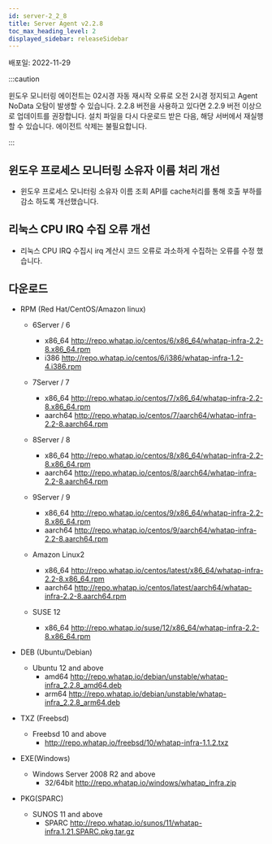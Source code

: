 ```yaml
---
id: server-2_2_8
title: Server Agent v2.2.8
toc_max_heading_level: 2
displayed_sidebar: releaseSidebar
---
```


배포일: 2022-11-29

:::caution

윈도우 모니터링 에이전트는 02시경 자동 재시작 오류로 오전 2시경 정지되고 Agent NoData 오탐이 발생할 수 있습니다. 2.2.8 버전을 사용하고 있다면 2.2.9 버전 이상으로 업데이트를 권장합니다. 설치 파일을 다시 다운로드 받은 다음, 해당 서버에서 재실행할 수 있습니다. 에이전트 삭제는 불필요합니다.

:::

## 윈도우 프로세스 모니터링 소유자 이름 처리 개선

* 윈도우 프로세스 모니터링 소유자 이름 조회 API를 cache처리를 통해 호출 부하를 감소 하도록 개선했습니다.

## 리눅스 CPU IRQ 수집 오류 개선

* 리눅스 CPU IRQ 수집시 irq 계산시 코드 오류로 과소하게 수집하는 오류를 수정 했습니다.

## 다운로드

* RPM (Red Hat/CentOS/Amazon linux)
  * 6Server / 6 
    * x86_64 http://repo.whatap.io/centos/6/x86_64/whatap-infra-2.2-8.x86_64.rpm 
    * i386 http://repo.whatap.io/centos/6/i386/whatap-infra-1.2-4.i386.rpm
  
  * 7Server / 7 
    * x86_64 http://repo.whatap.io/centos/7/x86_64/whatap-infra-2.2-8.x86_64.rpm 
    * aarch64 http://repo.whatap.io/centos/7/aarch64/whatap-infra-2.2-8.aarch64.rpm

  * 8Server / 8 
    * x86_64 http://repo.whatap.io/centos/8/x86_64/whatap-infra-2.2-8.x86_64.rpm 
    * aarch64 http://repo.whatap.io/centos/8/aarch64/whatap-infra-2.2-8.aarch64.rpm

  * 9Server / 9 
    * x86_64 http://repo.whatap.io/centos/9/x86_64/whatap-infra-2.2-8.x86_64.rpm 
    * aarch64 http://repo.whatap.io/centos/9/aarch64/whatap-infra-2.2-8.aarch64.rpm

  * Amazon Linux2
    * x86_64 http://repo.whatap.io/centos/latest/x86_64/whatap-infra-2.2-8.x86_64.rpm 
    * aarch64 http://repo.whatap.io/centos/latest/aarch64/whatap-infra-2.2-8.aarch64.rpm

  * SUSE 12
    * x86_64 http://repo.whatap.io/suse/12/x86_64/whatap-infra-2.2-8.x86_64.rpm

* DEB (Ubuntu/Debian)

  * Ubuntu 12 and above
    * amd64 http://repo.whatap.io/debian/unstable/whatap-infra_2.2.8_amd64.deb
    * arm64 http://repo.whatap.io/debian/unstable/whatap-infra_2.2.8_arm64.deb
  
* TXZ (Freebsd)
  * Freebsd 10 and above
    * http://repo.whatap.io/freebsd/10/whatap-infra-1.1.2.txz

* EXE(Windows)
  * Windows Server 2008 R2 and above
    * 32/64bit http://repo.whatap.io/windows/whatap_infra.zip

* PKG(SPARC)
  * SUNOS 11 and above
    * SPARC http://repo.whatap.io/sunos/11/whatap-infra.1.21.SPARC.pkg.tar.gz